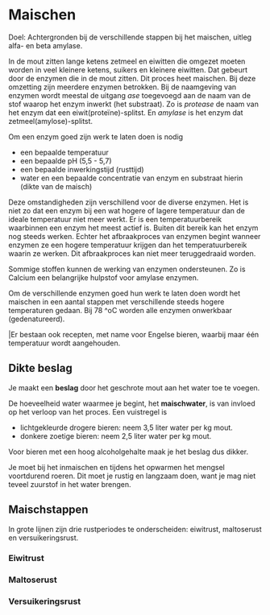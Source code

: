 # Maischen

Doel: Achtergronden bij de verschillende stappen bij het maischen, uitleg alfa- en beta amylase.

In de mout zitten lange ketens zetmeel en eiwitten die omgezet moeten worden in veel kleinere ketens, suikers en kleinere eiwitten. Dat gebeurt door de enzymen die in de mout zitten. Dit proces heet maischen. Bij deze omzetting zijn meerdere enzymen betrokken. Bij de naamgeving van enzymen wordt meestal de uitgang *ase* toegevoegd aan de naam van de stof waarop het enzym inwerkt (het substraat). Zo is *protease* de naam van het enzym dat een eiwit(proteïne)-splitst. En *amylase* is het enzym dat zetmeel(amylose)-splitst.

Om een enzym goed zijn werk te laten doen is nodig

-  een bepaalde temperatuur
-  een bepaalde pH (5,5 - 5,7)
-  een bepaalde inwerkingstijd (rusttijd)
-  water en een bepaalde concentratie van enzym en substraat hierin (dikte van de maisch)

Deze omstandigheden zijn verschillend voor de diverse enzymen. Het is niet zo dat een enzym bij een wat hogere of lagere temperatuur dan de ideale temperatuur niet meer werkt. Er is een temperatuurbereik waarbinnen een enzym het meest actief is. Buiten dit bereik kan het enzym nog steeds werken. Echter het afbraakproces van enzymen begint wanneer enzymen ze een hogere temperatuur krijgen dan het temperatuurbereik waarin ze werken. Dit afbraakproces kan niet meer teruggedraaid worden.

Sommige stoffen kunnen de werking van enzymen ondersteunen. Zo is Calcium een belangrijke hulpstof voor amylase enzymen.

Om de verschillende enzymen goed hun werk te laten doen wordt het maischen in een aantal stappen met verschillende steeds hogere temperaturen gedaan. Bij 78 ^oC worden alle enzymen onwerkbaar (gedenatureerd).

|Er bestaan ook recepten, met name voor Engelse bieren, waarbij maar één temperatuur wordt aangehouden.

## Dikte beslag

Je maakt een **beslag** door het geschrote mout aan het water toe te voegen.

De hoeveelheid water waarmee je begint, het **maischwater**, is van invloed op het verloop van het proces. Een vuistregel is

-  lichtgekleurde drogere bieren: neem 3,5 liter water per kg mout.
-  donkere zoetige bieren: neem 2,5 liter water per kg mout.

Voor bieren met een hoog alcoholgehalte maak je het beslag dus dikker.

Je moet bij het inmaischen en tijdens het opwarmen het mengsel voortdurend roeren. Dit moet je rustig en langzaam doen, want je mag niet teveel zuurstof in het water brengen.

## Maischstappen

In grote lijnen zijn drie rustperiodes te onderscheiden: eiwitrust, maltoserust en versuikeringsrust.

### Eiwitrust


### Maltoserust


### Versuikeringsrust




